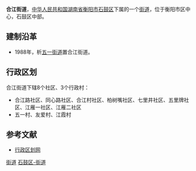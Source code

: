{{中国乡级行政区<!---乡级行政区专用模板--->
|行政区全称 = 合江街道
|景观照片文件名 = 
|景观照片描述 = 
|位置图文件名 = 
|位置图描述 = 
|汉语拼音 = 
|通用拼音 = 
|上级行政区 = [[湖南省|湖南省]][[衡阳市|衡阳市]][[石鼓区|石鼓区]]
|行政区类别 = 街道
|行政区划代码 = 430407005
|建置时间 = 1988年
|政府驻地 = 五一路
|地理坐标 = 
|毗邻 = 
|行政区划 = 11
|村委会 = 3
|居委会 = 8
|总面积 = 8.5平方公里
|户籍人口 = 2.7万
|户籍人口年份 = 2010
|常住人口 = 
|常住人口年份 = 
|人口密度 = 
|GDP = 
|GDP年份 = 
|邮政编码 = 421005　
|电话区号 = 
|时区 = UTC+8（[[东八区|东八区]]）
|官方网站 = 
|网站名称 = 
}}
'''合江街道'''，[[中华人民共和国|中华人民共和国]][[湖南省|湖南省]][[衡阳市|衡阳市]][[石鼓区|石鼓区]]下属的一个[[街道|街道]]，位于衡阳市区中心，石鼓区中部。

==建制沿革==
*1988年，析[[五一街道_(衡阳市)|五一街道]]置合江街道。

==行政区划==
合江街道下辖8个社区、3个行政村：
*合江路社区、同心路社区、合江村社区、柏树嘴社区、七里井社区、五里牌社区、江雁一社区、江雁二社区
*五一村、友爱村、江霞村

==参考文献==
*[https://web.archive.org/web/20120324194928/http://www.xzqh.org/html/2011/0630/25306.html 行政区划网]

{{湖南小作品}}
{{衡阳市石鼓区行政区划}}

[[Category:石鼓区行政区划|街道]]
[[Category:衡阳乡镇|石鼓区-街道]]